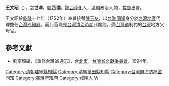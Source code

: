 '''王文昭'''（{{bd|？||？|catIdx=W王}}），[[表字|字]]'''世澤'''，[[號|號]]'''西園'''，[[陝西|陝西]][[淳化|淳化]]人，[[清朝|清朝]]政治人物，[[拔貢|拔貢]]出身。

王文昭於[[乾隆|乾隆]]十七年（1752年）奉旨接替[[陳玉友|陳玉友]]，以[[台防同知|台防同知]]身分於[[台灣地區|台灣地區]]代理擔任[[台灣府知府|台灣府知府]]。而此官職是[[台灣清治時期|台灣清治時期]]此期間，受[[台灣道|台灣道]]制約的[[台灣|台灣]]地方父母官。

==參考文獻==
*劉寧顏編，《重修台灣省通志》，[[台北市|台北市]]，[[台灣省文獻委員會|台灣省文獻委員會]]，1994年。

{{start box}}
{{s-off}}
{{succession box|[[劉毓珍|劉毓珍]]|鄧堅|[[邵武府|邵武府]]建寧縣[[知縣|知縣]]|[[乾隆|乾隆]]九年－十年<br />（1744－1745年）}}
{{succession box|王裕璸|高琦|[[興化府|興化府]]莆田縣[[知縣|知縣]]|[[乾隆|乾隆]]十三－十七年<br />（1748－1752年）}}
{{s-before|[[魯鼎梅|魯鼎梅]]}}
{{s-title|[[台灣府海防補盜同知|台灣府海防補盜同知]]|1752年上任}}
{{s-after|[[鍾德|鍾德]]}}
{{s-before|[[陳玉友|陳玉友]]}}
{{s-title|[[台灣府知府|台灣府知府]]|1752年上任}}
{{s-after|[[曾曰瑛|曾曰瑛]]}}
{{end box}}

[[Category:清朝建寧縣知縣|Category:清朝建寧縣知縣]]
[[Category:清朝莆田縣知縣|Category:清朝莆田縣知縣]]
[[Category:台灣府海防補盜同知|Category:台灣府海防補盜同知]]
[[Category:臺灣府知府|Category:臺灣府知府]]
[[Category:咸陽人|Category:咸陽人]]
[[Category:王姓|W]]